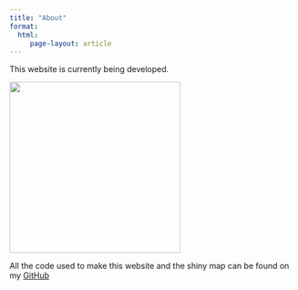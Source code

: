 ```yaml
---
title: "About"
format:
  html:
     page-layout: article
---
```


This website is currently being developed.

::: {.absolute bottom="35%" left="5%"}
![](img/work_in_progress.gif){height="300"}
:::

All the code used to make this website and the shiny map can be found on my [GitHub](https://github.com/SigOiry/Website)
